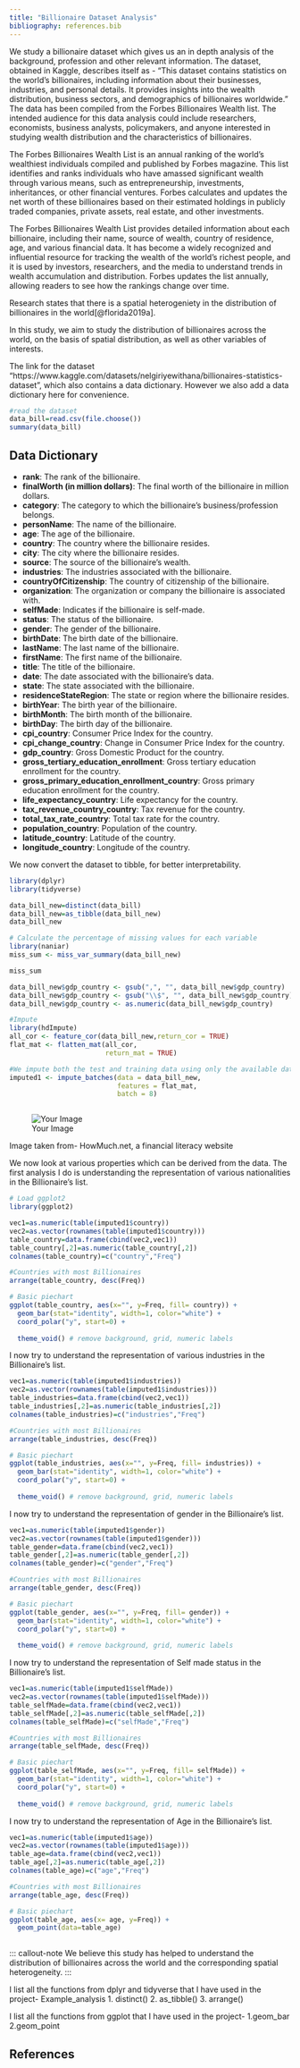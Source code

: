---
title: "Billionaire Dataset Analysis"
bibliography: references.bib
---

We study a billionaire dataset which gives us an in depth analysis of the background, profession and other relevant information. The dataset, obtained in Kaggle, describes itself as - "This dataset contains statistics on the world's billionaires, including information about their businesses, industries, and personal details. It provides insights into the wealth distribution, business sectors, and demographics of billionaires worldwide." The data has been compiled from the Forbes Billionaires Wealth list. The intended audience for this data analysis could include researchers, economists, business analysts, policymakers, and anyone interested in studying wealth distribution and the characteristics of billionaires.

::: column-margin
The Forbes Billionaires Wealth List is an annual ranking of the world's wealthiest individuals compiled and published by Forbes magazine. This list identifies and ranks individuals who have amassed significant wealth through various means, such as entrepreneurship, investments, inheritances, or other financial ventures. Forbes calculates and updates the net worth of these billionaires based on their estimated holdings in publicly traded companies, private assets, real estate, and other investments.

The Forbes Billionaires Wealth List provides detailed information about each billionaire, including their name, source of wealth, country of residence, age, and various financial data. It has become a widely recognized and influential resource for tracking the wealth of the world's richest people, and it is used by investors, researchers, and the media to understand trends in wealth accumulation and distribution. Forbes updates the list annually, allowing readers to see how the rankings change over time.
:::

Research states that there is a spatial heterogeniety in the distribution of billionaires in the world[@florida2019a].

In this study, we aim to study the distribution of billionaires across the world, on the basis of spatial distribution, as well as other variables of interests.

::: callout-note
The link for the dataset "https://www.kaggle.com/datasets/nelgiriyewithana/billionaires-statistics-dataset", which also contains a data dictionary. However we also add a data dictionary here for convenience.
:::

```{r summary}
#read the dataset
data_bill=read.csv(file.choose())
summary(data_bill)
```

## Data Dictionary

-   **rank**: The rank of the billionaire.
-   **finalWorth (in million dollars)**: The final worth of the billionaire in million dollars.
-   **category**: The category to which the billionaire's business/profession belongs.
-   **personName**: The name of the billionaire.
-   **age**: The age of the billionaire.
-   **country**: The country where the billionaire resides.
-   **city**: The city where the billionaire resides.
-   **source**: The source of the billionaire's wealth.
-   **industries**: The industries associated with the billionaire.
-   **countryOfCitizenship**: The country of citizenship of the billionaire.
-   **organization**: The organization or company the billionaire is associated with.
-   **selfMade**: Indicates if the billionaire is self-made.
-   **status**: The status of the billionaire.
-   **gender**: The gender of the billionaire.
-   **birthDate**: The birth date of the billionaire.
-   **lastName**: The last name of the billionaire.
-   **firstName**: The first name of the billionaire.
-   **title**: The title of the billionaire.
-   **date**: The date associated with the billionaire's data.
-   **state**: The state associated with the billionaire.
-   **residenceStateRegion**: The state or region where the billionaire resides.
-   **birthYear**: The birth year of the billionaire.
-   **birthMonth**: The birth month of the billionaire.
-   **birthDay**: The birth day of the billionaire.
-   **cpi_country**: Consumer Price Index for the country.
-   **cpi_change_country**: Change in Consumer Price Index for the country.
-   **gdp_country**: Gross Domestic Product for the country.
-   **gross_tertiary_education_enrollment**: Gross tertiary education enrollment for the country.
-   **gross_primary_education_enrollment_country**: Gross primary education enrollment for the country.
-   **life_expectancy_country**: Life expectancy for the country.
-   **tax_revenue_country_country**: Tax revenue for the country.
-   **total_tax_rate_country**: Total tax rate for the country.
-   **population_country**: Population of the country.
-   **latitude_country**: Latitude of the country.
-   **longitude_country**: Longitude of the country.

We now convert the dataset to tibble, for better interpretability.

```{r data formatting}
library(dplyr)
library(tidyverse)

data_bill_new=distinct(data_bill)
data_bill_new=as_tibble(data_bill_new)
data_bill_new

# Calculate the percentage of missing values for each variable
library(naniar)
miss_sum <- miss_var_summary(data_bill_new)

miss_sum

data_bill_new$gdp_country <- gsub(",", "", data_bill_new$gdp_country)
data_bill_new$gdp_country <- gsub("\\$", "", data_bill_new$gdp_country)
data_bill_new$gdp_country <- as.numeric(data_bill_new$gdp_country)

#Impute
library(hdImpute)
all_cor <- feature_cor(data_bill_new,return_cor = TRUE)
flat_mat <- flatten_mat(all_cor,
                        return_mat = TRUE)

#We impute both the test and training data using only the available data from the training data.
imputed1 <- impute_batches(data = data_bill_new,
                           features = flat_mat, 
                           batch = 8)



```

![Your Image](https://cdn.howmuch.net/content/images/world-map-of-billionaires-5bd3.jpg)

Image taken from- HowMuch.net, a financial literacy website

We now look at various properties which can be derived from the data. The first analysis I do is understanding the representation of various nationalities in the Billionaire's list.

```{r Analysis 1}
# Load ggplot2
library(ggplot2)

vec1=as.numeric(table(imputed1$country))
vec2=as.vector(rownames(table(imputed1$country)))
table_country=data.frame(cbind(vec2,vec1))
table_country[,2]=as.numeric(table_country[,2])
colnames(table_country)=c("country","Freq")

#Countries with most Billionaires 
arrange(table_country, desc(Freq))

# Basic piechart
ggplot(table_country, aes(x="", y=Freq, fill= country)) +
  geom_bar(stat="identity", width=1, color="white") +
  coord_polar("y", start=0) +
  
  theme_void() # remove background, grid, numeric labels

```
I now try to understand the representation of various industries in the Billionaire's list.

```{r Analysis 2}

vec1=as.numeric(table(imputed1$industries))
vec2=as.vector(rownames(table(imputed1$industries)))
table_industries=data.frame(cbind(vec2,vec1))
table_industries[,2]=as.numeric(table_industries[,2])
colnames(table_industries)=c("industries","Freq")

#Countries with most Billionaires 
arrange(table_industries, desc(Freq))

# Basic piechart
ggplot(table_industries, aes(x="", y=Freq, fill= industries)) +
  geom_bar(stat="identity", width=1, color="white") +
  coord_polar("y", start=0) +
  
  theme_void() # remove background, grid, numeric labels

```
I now try to understand the representation of gender in the Billionaire's list.

```{r Analysis 3}

vec1=as.numeric(table(imputed1$gender))
vec2=as.vector(rownames(table(imputed1$gender)))
table_gender=data.frame(cbind(vec2,vec1))
table_gender[,2]=as.numeric(table_gender[,2])
colnames(table_gender)=c("gender","Freq")

#Countries with most Billionaires 
arrange(table_gender, desc(Freq))

# Basic piechart
ggplot(table_gender, aes(x="", y=Freq, fill= gender)) +
  geom_bar(stat="identity", width=1, color="white") +
  coord_polar("y", start=0) +
  
  theme_void() # remove background, grid, numeric labels

```
I now try to understand the representation of Self made status in the Billionaire's list.

```{r Analysis 4}

vec1=as.numeric(table(imputed1$selfMade))
vec2=as.vector(rownames(table(imputed1$selfMade)))
table_selfMade=data.frame(cbind(vec2,vec1))
table_selfMade[,2]=as.numeric(table_selfMade[,2])
colnames(table_selfMade)=c("selfMade","Freq")

#Countries with most Billionaires 
arrange(table_selfMade, desc(Freq))

# Basic piechart
ggplot(table_selfMade, aes(x="", y=Freq, fill= selfMade)) +
  geom_bar(stat="identity", width=1, color="white") +
  coord_polar("y", start=0) +
  
  theme_void() # remove background, grid, numeric labels

```
I now try to understand the representation of Age in the Billionaire's list.

```{r Analysis 5}

vec1=as.numeric(table(imputed1$age))
vec2=as.vector(rownames(table(imputed1$age)))
table_age=data.frame(cbind(vec2,vec1))
table_age[,2]=as.numeric(table_age[,2])
colnames(table_age)=c("age","Freq")

#Countries with most Billionaires 
arrange(table_age, desc(Freq))

# Basic piechart
ggplot(table_age, aes(x= age, y=Freq)) +
  geom_point(data=table_age)
 
```

::: callout-note We believe this study has helped to understand the distribution of billionaires across the world and the corresponding spatial heterogeneity. :::

I list all the functions from dplyr and tidyverse that I have used in the project- Example_analysis
1. distinct()
2. as_tibble()
3. arrange()

I list all the functions from ggplot that I have used in the project- 
1.geom_bar
2.geom_point

## References
